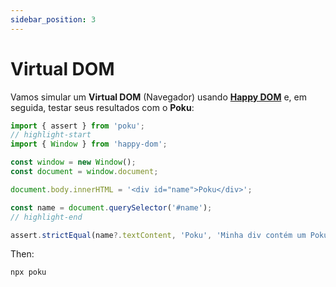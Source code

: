 ```yaml
---
sidebar_position: 3
---
```


# Virtual DOM

Vamos simular um **Virtual DOM** (Navegador) usando [**Happy DOM**](https://github.com/capricorn86/happy-dom) e, em seguida, testar seus resultados com o **Poku**:

```ts
import { assert } from 'poku';
// highlight-start
import { Window } from 'happy-dom';

const window = new Window();
const document = window.document;

document.body.innerHTML = '<div id="name">Poku</div>';

const name = document.querySelector('#name');
// highlight-end

assert.strictEqual(name?.textContent, 'Poku', 'Minha div contém um Poku 🐷');
```

Then:

```bash
npx poku
```
